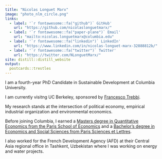 ```yaml
---
title: "Nicolas Longuet Marx"
image: "photo_nlm_circle.png"
links:
  - label: '`r fontawesome::fa("github")` GitHub'
    url: "https://github.com/nicolaslonguetmarx/"
  - label: '`r fontawesome::fa("paper-plane")` Email'
    url: "mailto:nicolas.longuetmarx@columbia.edu"
  - label: '`r fontawesome::fa("linkedin")` LinkedIn'
    url: "https://www.linkedin.com/in/nicolas-longuet-marx-32888812b/"
  - label: '`r fontawesome::fa("twitter")` Twitter'
    url: "https://twitter.com/NLonguetMarx/"
site: distill::distill_website
output:
  postcards::trestles
---
```


I am a fourth-year PhD Candidate in Sustainable Development at Columbia University. 

I am currently visitng UC Berkeley, sponsored by [Francesco Trebbi](https://ftrebbi.com). 

My research stands at the intersection of political economy, empirical industrial organization and environmental economics. 

Before joining Columbia, I earned a [Masters degree in Quantitative Economics from the Paris School of Economics](https://www.parisschoolofeconomics.eu/en/teaching/masters-program/ppd-public-policy-and-development/) and a [Bachelor's degree in Economics and Social Sciences from Paris Sciences et Lettres](https://psl.eu/formation/cycle-pluridisciplinaire-detudes-superieures-cpes). 

I also worked for the French Development Agency (AFD) at their Central Asia regional office in Tashkent, Uzbekistan where I was working on energy and water projects. 

